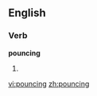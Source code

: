 
==English==

===Verb===
'''pouncing'''

# {{present participle of|[[pounce]]}}

[[vi:pouncing]]
[[zh:pouncing]]